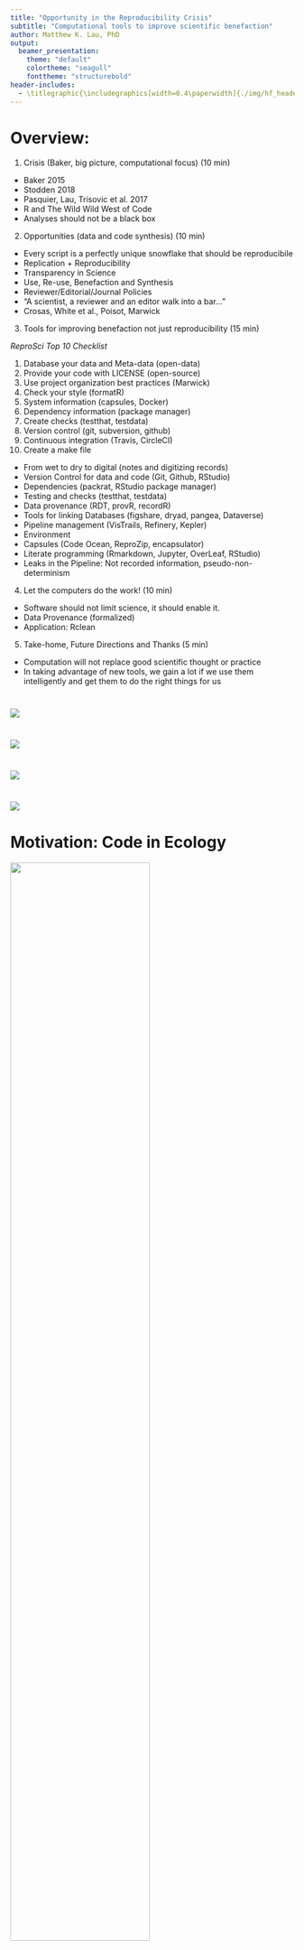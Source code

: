 ```yaml
---
title: "Opportunity in the Reproducibility Crisis"
subtitle: "Computational tools to improve scientific benefaction"
author: Matthew K. Lau, PhD 
output:
  beamer_presentation:
    theme: "default"
    colortheme: "seagull"
    fonttheme: "structurebold"
header-includes:
  - \titlegraphic{\includegraphics[width=0.4\paperwidth]{./img/hf_header.png}}
---
```


<!-- 29October2018 -->


<!-- output: powerpoint_presentation -->
<!-- ```{r setup, include=FALSE} -->
<!-- knitr::opts_chunk$set(echo = FALSE) -->
<!-- ``` -->

# Overview:

1. Crisis (Baker, big picture, computational focus) (10 min)

- Baker 2015
- Stodden 2018
- Pasquier, Lau, Trisovic et al. 2017
- R and The Wild Wild West of Code
- Analyses should not be a black box

2. Opportunities (data and code synthesis) (10 min)

- Every script is a perfectly unique snowflake that should be reproducibile
- Replication + Reproducibility 
- Transparency in Science
- Use, Re-use, Benefaction and Synthesis
- Reviewer/Editorial/Journal Policies
- "A scientist, a reviewer and an editor walk into a bar..."
- Crosas, White et al., Poisot, Marwick

3. Tools for improving benefaction not just reproducibility (15 min)

*ReproSci Top 10 Checklist*

1. Database your data and Meta-data (open-data)
2. Provide your code with LICENSE (open-source)
3. Use project organization best practices (Marwick)
4. Check your style (formatR)
5. System information (capsules, Docker)
6. Dependency information (package manager)
7. Create checks (testthat, testdata)
8. Version control (git, subversion, github)
9. Continuous integration (Travis, CircleCI)
10. Create a make file

- From wet to dry to digital (notes and digitizing records)
- Version Control for data and code (Git, Github, RStudio)
- Dependencies (packrat, RStudio package manager)
- Testing and checks (testthat, testdata)
- Data provenance (RDT, provR, recordR)
- Tools for linking Databases (figshare, dryad, pangea, Dataverse)
- Pipeline management (VisTrails, Refinery, Kepler)
- Environment 
- Capsules (Code Ocean, ReproZip, encapsulator)
- Literate programming (Rmarkdown, Jupyter, OverLeaf, RStudio)
- Leaks in the Pipeline: Not recorded information, pseudo-non-determinism

4. Let the computers do the work! (10 min)

- Software should not limit science, it should enable it.
- Data Provenance (formalized)
- Application: Rclean

5. Take-home, Future Directions and Thanks (5 min)

- Computation will not replace good scientific thought or practice
- In taking advantage of new tools, we gain a lot if we use them
intelligently and get them to do the right things for us

# 

![](img/Baker2016_1.png)

# 

![](img/Baker2016_2.png)

# 

![](img/Baker2016_3.png)

#

![](img/pilosof1.png)

<!-- I'm an ecologist -->


# Motivation: Code in Ecology

![](img/white2016front.png){width=70%}

# Motivation: Ecology Journal Policies

![](img/white2016.png){width=50%}

*Meeslan, Heer and White 2016 Trends in Eco Evo*

# Motivation: Social Science Journal Policies

![](img/crosas2018.png){width=70%}

*Crosas et al. 2018 SocArXiv*

# Motivation: Journal Policy Impacts

![](img/Stodden2018front.png){width=70%}


# Motivation: Journal Policy Impacts

![](img/stodden2018a.png){width=70%}

# Motivation: Journal Policy Impacts

![](img/stodden2018b.png){width=70%}

*Stodden et al. 2018 PNAS*

# Goal: Repeatability/Reproducibility

metadata + data + code + results + contact

# Goal: Repeatability/Reproducibility

BestPractices(metadata + data + code + results + contact)

# Goal: Repeatability/Reproducibility

BestPractices(metadata * data * code * results * contact)

# Opportunity: Benefaction not just reproducibility

$$ Synthesis = f(benefaction) $$

# Opportunity: Benefaction not just reproducibility

![](img/colberg_repeat.png){width=70%}

*Colberg et al. 2015 Comm ACM*

# Opportunity: Benefaction not just reproducibility

![](img/colberg_repro.png){width=70%}

*Colberg et al. 2015 Comm ACM*

# Opportunity: Benefaction not just reproducibility

![](img/colberg_benefact.png){width=70%}

*Colberg et al. 2015 Comm ACM*


# Tools: Research Pipeline

| Thought      | Data Collection            | Data Processing               | Analysis                          | Reporting                  |
| :---------   | :------------------------- | :---------------------------- | :-------------------------------- | :------------------------- |
| *Meta-Data*  | *Meta-Data* + *Provenance* | *Provenance* + *Versioning*   | *Versioning* + *Provenance*       | *Lit Prog* + *Versioning*  |



# Reality: Common Ground

![](img/nsd.png){width=70%}

# Reality: Common Ground

![](img/cern_hf.png){width=70%}

<!-- Similar challenges in Ecosystem Ecology and Particle Physics -->

# Reality: Common Ground

- *Most scientists don't want to produce software, they want to do
science.*


# Reality: Common Ground

- *Most scientists don't want to produce software, they want to do
science.*

- *Let's automate as much of the process as we can to lower activation
energy, decrease error rates and increase sharing.*


# Tools: Encapsulator

![IEEE: Computing in Science & Engineering 2018](img/CISE2018.png)


# Tools: Encapsulator

Goal: Simplify computational reproducibility

1. Create a data "capsule" with code, data and environment

# Tools: Encapsulator

Goal: Simplify computational reproducibility

1. Create a data "capsule" with code, data and environment
2. Increase transparency with "cleaned" code and workspace


# Tools: Encapsulator

Goal: Simplify computational reproducibility

1. Capsule = all necessary software and data
2. Cleaned = organize files, remove non-essential code and re-format

# Tools: Encapsulator

Basic Usage (current paradigm):

1. Code as usual in your normal environment while recording provenance
2. Run encapsulator from the console
3. List desired results
4. Product = Capsule containing essential code and data with a virtual machine

# What is data provenance?

![](img/provw3c.png){width=80%}


# Tools: Encapsulator

Example: Messycode

![](img/encap_messy.png){width=70%}

# Tools: Encapsulator

Example: Messycode

- near stream-of-consciousness coding that follows a train of thought in script development,
- output to console that is not written to disk,
- intermediate objects that are abandoned,
- library and new data calls throughout the script,
- output written to disk but not used in final documents,
- code that is not modularized,
- code that is syntactically correct but not particularly comprehensible.

# Tools: Encapsulator

Example: Messycode

![](img/encap_messy.png){width=70%}

# Tools: Encapsulator

Example: Messycode

![](img/encap_clean.png){width=70%}

# Tools: Encapsulator

Requirements: Simplify computational reproducibility

1. The environment should present a user interface familiar to
   scientists.
2. Encapsulation and use (de-encapsulation) of time capsules must
require minimal technical expertise.
3. The installation process itself must also require minimum
intervention and technical knowledge.
4. Time capsules, their installation, and re-execution must be
   platform-independent.


# encapsulator(A Kit of Parts): Capsule creation

- Virtual Machine (encapsulator)
- Docker (containR)
- Literate computing notebook (Jupyter)
- Compressed (Reprozip)
- Capsule database (Code Ocean)


# What is data provenance?

![](img/provw3c.png){width=80%}


# What is data provenance?

![](img/provEx.png){width=50%}

# Data Provenance and R

![](img/blazing_saddles2.JPG)

<!-- However, after almost ten years of being an open-source advocate... -->
<!-- Ecologists aren't CS majors, they're tree climbing, scub-diving types -->

# Data Provenance and R

![](img/rgm.jpg)

<!-- Single-minded software, get the analysis done! -->

# Data Provenance and R

![](img/encap_clean.png){width=70%}

# encapsulator(A Kit of Parts): Provenance Details

- inputs
- outputs
- transient data objects and their values
- operations
- library dependencies


# Encapsulator and benefaction

1. Eases and (potentially) improves project archiving
2. Increases clarity for re-use (others and self)

# Conclusion: The next great challenge is synthesis

<!-- Benefaction not irreproducibility! -->

** Software should not limit science **

# Conclusion: The next great challenge is synthesis

![](img/dataverse_world.png){width=20%}


# Questions and Discussion:

*Possible discussion topics:*

![](img/dataverse_r_project.png){width=20%}

1. What checks are in place to verify and link dataverses?
2. Can provenance production become a part of the checking system?
3. What are the pros and cons of automated checking/verification
   and/or cleaning/encapsulation of dataverses?
4. I'm focused on R's wild-wild-west, but how does this translate to
   other languages?

*Contact Info:*

**Email: _matthewklau@fas.harvard.edu_**

**Github: MKLau**

**Slack: MKLau**

*Much of this work was supported by NSF SSI-1450277 (End-to-End Provenance) and ACI-1448123 (Citation++).*
*More details are available at https://projects.iq.harvard.edu/provenance-at-harvard*

![](img/inst_2.png){width=19%}
![](img/inst_3.png){width=20%}
![](img/inst_1.png){width=25%}
![](img/inst_4.png){width=15%}


# Tools: Overview

|                 | Dataverse  | Code Ocean  |  Zenodo   | Figshare  | Dryad    | PANGAEA | GitHub & Bitbucket | Supplementary Material |
| :-------------- | :----:     | :----:      | :----:    | :-------: | :---:    | :-----: | :----------------: | :--------------------: |
| Meta Data       | Yes        | Yes         |  Yes      | Yes       | Yes      | Yes     | Yes                | Yes                    |
| Data Hosting    | Yes        | Yes         |  Yes      | Yes       | Yes      | Yes     | Yes                | Yes                    |
| Code Hosting    | Yes        | Yes         |  Yes      | No        | No       | No      | Yes                | Yes                    |
| Versioning      | No?        | No?         |  Yes      | No        | No       | No      | Yes                | No                     |
| Capsules        | No         | Yes         |  No       | No        | No       | No      | No                 | No                     |
| Assigns DOI     | Yes        | Yes         |  Yes      | Yes       | Yes      | Yes     | No                 | No                     |
| License         | Flexible   | Flexible    | Flexible  | MIT       | CC0      | CC-BY   | Flexible           | None                   |
| Cost            | None       | Possible    |  None     | None      | Possible | None    | None               | None                   |

*Adapted from Mislan, Heer & White 2016 Trends in Ecol Evol*



<!-- # encapsulator(A Kit of Parts): Checking inputs and outputs -->

<!-- - *lintR* (Hester 2017) -->
<!-- - *containR* (Chen 2018) -->

<!-- # encapsulator(A Kit of Parts): Code Formatting -->

<!-- - *formatR* (Xie 2017)  -->
<!-- - *styler* (Muller & Walther 2018) -->

<!-- # encapsulator(A Kit of Parts): Code Cleaning  -->

<!-- - *Rclean* (Lau 2018)  -->
<!-- - *CodeDepends* (Lang et al. 2018) -->
